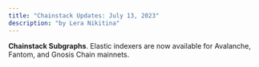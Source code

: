 ```yaml
---
title: "Chainstack Updates: July 13, 2023"
description: "by Lera Nikitina"
---
```

**Chainstack Subgraphs**. Elastic indexers are now available for Avalanche, Fantom, and Gnosis Chain mainnets.
